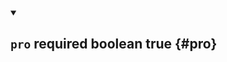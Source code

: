 


<details className="config-field" data-expandable="false" open>
<summary>

## `pro` <span className="config-field-required" data-required="false">required</span> <span className="config-field-type">boolean</span> <span className="config-field-default">true</span> <span className="config-field-enum"></span> {#pro}



</summary>



</details>

